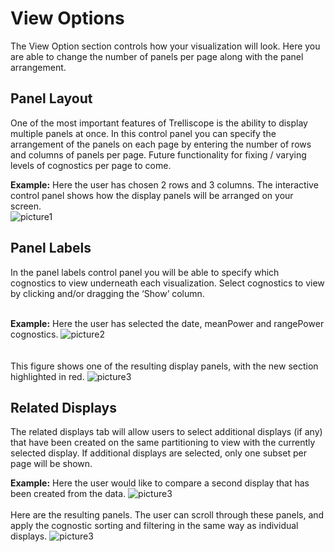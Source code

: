 
# View Options

The View Option section controls how your visualization will look.  Here you are able to change the number of panels per page along with the panel arrangement.

## Panel Layout

One of the most important features of Trelliscope is the ability to display multiple panels at once.  In this control panel you can specify the arrangement of the panels on each page by entering the number of rows and columns of panels per page. Future functionality for fixing / varying levels of cognostics per page to come.

**Example:**
Here the user has chosen 2 rows and 3 columns.  The interactive control panel shows how the display panels will be arranged on your screen.
<br>
![picture1](figures/PL.png)


## Panel Labels
In the panel labels control panel you will be able to specify which cognostics to view underneath each visualization. Select cognostics to view by clicking and/or dragging the 'Show' column.

<br>
**Example:**
Here the user has selected the date, meanPower and rangePower cognostics.
![picture2](figures/PLab.png)
<br>
<br>
<br>
This figure shows one of the resulting display panels, with the new section highlighted in red.
![picture3](figures/PLabex.png)

## Related Displays
The related displays tab will allow users to select additional displays (if any) that have been created on the same partitioning to view with the currently selected display. If additional displays are selected, only one subset per page will be shown.

**Example:**
Here the user would like to compare a second display that has been created from the data.
![picture3](figures/RD01.png)
<br>
<br>
Here are the resulting panels.  The user can scroll through these panels, and apply the cognostic sorting and filtering in the same way as individual displays.
![picture3](figures/RD02.png)
